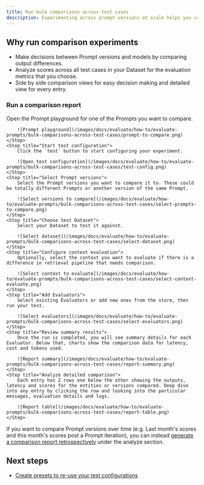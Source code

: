 ```yaml
---
title: Run bulk comparisons across test cases
description: Experimenting across prompt versions at scale helps you compare results for performance and quality scores. By running experiments across datasets of test cases, you can make more informed decisions, prevent regressions and push to production with confidence and speed.
---
```


## Why run comparison experiments

- Make decisions between Prompt versions and models by comparing output differences.
- Analyze scores across all test cases in your Dataset for the evaluation metrics that you choose.
- Side by side comparison views for easy decision making and detailed view for every entry.

### Run a comparison report

<Steps>
	<Step title="Open the Prompt playground">
		Open the Prompt playground for one of the Prompts you want to compare.

        ![Prompt playground](/images/docs/evaluate/how-to/evaluate-prompts/bulk-comparisons-across-test-cases/prompt-to-compare.png)
	</Step>
	<Step title="Start test configuration">
		Click the `test` button to start configuring your experiment.

        ![Open test configuration](/images/docs/evaluate/how-to/evaluate-prompts/bulk-comparisons-across-test-cases/test-config.png)
	</Step>
	<Step title="Select Prompt versions">
		Select the Prompt versions you want to compare it to. These could be totally different Prompts or another version of the same Prompt.

		![Select versions to compare](/images/docs/evaluate/how-to/evaluate-prompts/bulk-comparisons-across-test-cases/select-prompts-to-compare.png)
	</Step>
    <Step title="Choose test Dataset">
        Select your Dataset to test it against.

        ![Select dataset](/images/docs/evaluate/how-to/evaluate-prompts/bulk-comparisons-across-test-cases/select-dataset.png)
    </Step>
    <Step title="Configure context evaluation">
        Optionally, select the context you want to evaluate if there is a difference in retrieval pipeline that needs comparison.

        ![Select context to evaluate](/images/docs/evaluate/how-to/evaluate-prompts/bulk-comparisons-across-test-cases/select-context-evaluate.png)
    </Step>
    <Step title="Add Evaluators">
        Select existing Evaluators or add new ones from the store, then run your test.

        ![Select evaluators](/images/docs/evaluate/how-to/evaluate-prompts/bulk-comparisons-across-test-cases/select-evaluators.png)
    </Step>
    <Step title="Review summary results">
        Once the run is completed, you will see summary details for each Evaluator. Below that, charts show the comparison data for latency, cost and tokens used.

        ![Report summary](/images/docs/evaluate/how-to/evaluate-prompts/bulk-comparisons-across-test-cases/report-summary.png)
    </Step>
    <Step title="Analyze detailed comparison">
        Each entry has 2 rows one below the other showing the outputs, latency and scores for the entities or versions compared. Deep dive into any entry by clicking the row and looking into the particular messages, evaluation details and logs.
        
        ![Report table](/images/docs/evaluate/how-to/evaluate-prompts/bulk-comparisons-across-test-cases/report-table.png)
    </Step>
</Steps>

If you want to compare Prompt versions over time (e.g. Last month's scores and this month's scores post a Prompt iteration), you can instead [generate a comparison report retrospectively](/docs/analyze/how-to/comparison-reports) under the analyze section.

## Next steps
- [Create presets to re-use your test configurations](/docs/evaluate/how-to/optimize-evaluation-processes/re-use-configuration-via-presets)
